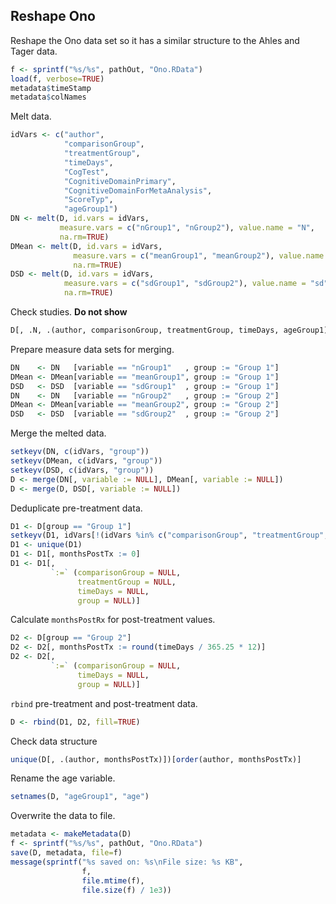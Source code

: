 ## Reshape Ono

Reshape the Ono data set so it has a similar structure to the Ahles and Tager data.

```r
f <- sprintf("%s/%s", pathOut, "Ono.RData")
load(f, verbose=TRUE)
metadata$timeStamp
metadata$colNames
```

Melt data.

```r
idVars <- c("author",
            "comparisonGroup",
            "treatmentGroup",
            "timeDays",
            "CogTest",
            "CognitiveDomainPrimary",
            "CognitiveDomainForMetaAnalysis",
            "ScoreTyp",
            "ageGroup1")
DN <- melt(D, id.vars = idVars,
           measure.vars = c("nGroup1", "nGroup2"), value.name = "N",
           na.rm=TRUE)
DMean <- melt(D, id.vars = idVars,
              measure.vars = c("meanGroup1", "meanGroup2"), value.name = "mean",
              na.rm=TRUE)
DSD <- melt(D, id.vars = idVars,
            measure.vars = c("sdGroup1", "sdGroup2"), value.name = "sd",
            na.rm=TRUE)
```

Check studies.
**Do not show**

```r
D[, .N, .(author, comparisonGroup, treatmentGroup, timeDays, ageGroup1)]
```

Prepare measure data sets for merging.

```r
DN    <- DN   [variable == "nGroup1"   , group := "Group 1"]
DMean <- DMean[variable == "meanGroup1", group := "Group 1"]
DSD   <- DSD  [variable == "sdGroup1"  , group := "Group 1"]
DN    <- DN   [variable == "nGroup2"   , group := "Group 2"]
DMean <- DMean[variable == "meanGroup2", group := "Group 2"]
DSD   <- DSD  [variable == "sdGroup2"  , group := "Group 2"]
```

Merge the melted data.

```r
setkeyv(DN, c(idVars, "group"))
setkeyv(DMean, c(idVars, "group"))
setkeyv(DSD, c(idVars, "group"))
D <- merge(DN[, variable := NULL], DMean[, variable := NULL])
D <- merge(D, DSD[, variable := NULL])
```

Deduplicate pre-treatment data.

```r
D1 <- D[group == "Group 1"]
setkeyv(D1, idVars[!(idVars %in% c("comparisonGroup", "treatmentGroup", "timeDays"))])
D1 <- unique(D1)
D1 <- D1[, monthsPostTx := 0]
D1 <- D1[,
         `:=` (comparisonGroup = NULL,
               treatmentGroup = NULL,
               timeDays = NULL,
               group = NULL)]
```

Calculate `monthsPostRx` for post-treatment values.

```r
D2 <- D[group == "Group 2"]
D2 <- D2[, monthsPostTx := round(timeDays / 365.25 * 12)]
D2 <- D2[,
         `:=` (comparisonGroup = NULL,
               timeDays = NULL,
               group = NULL)]
```

`rbind` pre-treatment and post-treatment data.

```r
D <- rbind(D1, D2, fill=TRUE)
```

Check data structure

```r
unique(D[, .(author, monthsPostTx)])[order(author, monthsPostTx)]
```

Rename the age variable.

```r
setnames(D, "ageGroup1", "age")
```

Overwrite the data to file.

```r
metadata <- makeMetadata(D)
f <- sprintf("%s/%s", pathOut, "Ono.RData")
save(D, metadata, file=f)
message(sprintf("%s saved on: %s\nFile size: %s KB", 
                f,
                file.mtime(f),
                file.size(f) / 1e3))
```
